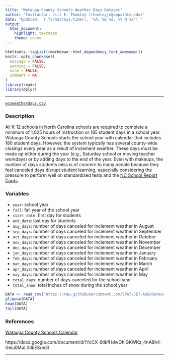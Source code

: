 ```yaml
---
title: "Watauga County Schools Weather Days Dataset"
author: "Instructor: Jill E. Thomley (thomleyje@appstate.edu)"
date: "Updated: `r format(Sys.time(), '%A, %B %d, %Y @ %X')`"
output: 
  html_document: 
    highlight: textmate
    theme: cosmo
---
```


```r
htmltools::tagList(rmarkdown::html_dependency_font_awesome())
knitr::opts_chunk$set(
  message = FALSE,
  warning = FALSE,
  echo = FALSE,
  comment = NA
)
library(readr)
library(dplyr)
```
<hr>

<i class="fas fa-database"></i> [`wcsweatherdays.csv`](https://raw.githubusercontent.com/STAT-JET-ASU/Datasets/master/Instructor/wcsweatherdays.csv)

### Description

All K-12 schools in North Carolina schools are required to complete a minimum of 1,025 hours of instruction or 185 student days in a school year. Watauga County Schools starts the school year with calendar that includes 180 student days. However, the system typically has several county-wide closings every year as a result of inclement weather. These days must be made up either during the year (e.g., Saturday school or moving teacher workdays) or by adding days to the end of the year. Even with makeups, the number of days students miss is of concern to many people because they feel canceled days disrupt student learning, especially considering the pressure to perform well on standardized tests and the [NC School Report Cards](https://ncreportcards.ondemand.sas.com/src/?county=Watauga).

### Variables

* `year`: school year
* `fall`: fall year of the school year
* `start_date`: first day for students
* `end_date`: last day for students
* `aug_days`: number of days canceled for inclement weather in August
* `sep_days`: number of days canceled for inclement weather in September
* `oct_days`: number of days canceled for inclement weather in October
* `nov_days`: number of days canceled for inclement weather in November
* `dec_days`: number of days canceled for inclement weather in December
* `jan_days`: number of days canceled for inclement weather in January
* `feb_days`: number of days canceled for inclement weather in February
* `mar_days`: number of days canceled for inclement weather in March
* `apr_days`: number of days canceled for inclement weather in April
* `may_days`: number of days canceled for inclement weather in May
* `total_days`: number of days canceled for the school year
* `total_snow`: total inches of snow during the school year

```r
DATA <- read_csv("https://raw.githubusercontent.com/STAT-JET-ASU/Datasets/master/Instructor/wcsweatherdays.csv")
glimpse(DATA)
head(DATA)
tail(DATA)
```

### References

[Watauga County Schools Calendar](https://www.wataugaschools.org/domain/886)

https://docs.google.com/document/d/1YcCX-6tikfHdwOhiGKWKz_4nA8h4-Geiu0MuLXilbE8/edit

<hr>

